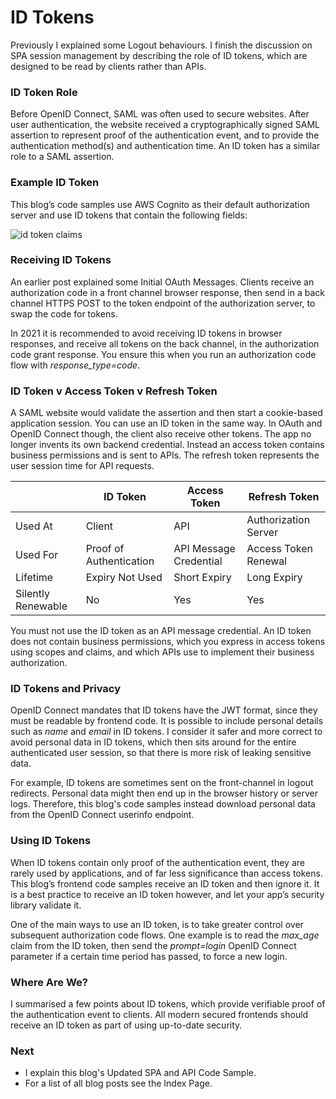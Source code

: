 # ID Tokens

Previously I explained some <Link href='/posts/logout'>Logout</Link> behaviours. I finish the discussion on SPA session management by describing the role of ID tokens, which are designed to be read by clients rather than APIs.

### ID Token Role

Before OpenID Connect, SAML was often used to secure websites. After user authentication, the website received a cryptographically signed SAML assertion to represent proof of the authentication event, and to provide the authentication method(s) and authentication time. An ID token has a similar role to a SAML assertion.

### Example ID Token

This blog’s code samples use AWS Cognito as their default authorization server and use ID tokens that contain the following fields:

![id token claims](../images/40/id-token-claims.jpg)

### Receiving ID Tokens

An earlier post explained some <Link href='/posts/basicspa-oauthworkflow'>Initial OAuth Messages</Link>. Clients receive an authorization code in a front channel browser response, then send in a back channel HTTPS POST to the token endpoint of the authorization server, to swap the code for tokens.

In 2021 it is recommended to avoid receiving ID tokens in browser responses, and receive all tokens on the back channel, in the authorization code grant response. You ensure this when you run an authorization code flow with *response_type=code*.

### ID Token v Access Token v Refresh Token

A SAML website would validate the assertion and then start a cookie-based application session. You can use an ID token in the same way. In OAuth and OpenID Connect though, the client also receive other tokens. The app no longer invents its own backend credential. Instead an access token contains business permissions and is sent to APIs. The refresh token represents the user session time for API requests.

|   | ID Token | Access Token | Refresh Token |
| - | -------- | ------------ | ------------- |
| Used At | Client | API | Authorization Server |
| Used For | Proof of Authentication | API Message Credential | Access Token Renewal |
| Lifetime | Expiry Not Used | Short Expiry | Long Expiry |
| Silently Renewable | No | Yes | Yes |

You must not use the ID token as an API message credential. An ID token does not contain business permissions, which you express in access tokens using scopes and claims, and which APIs use to implement their business authorization.

### ID Tokens and Privacy

OpenID Connect mandates that ID tokens have the JWT format, since they must be readable by frontend code. It is possible to include personal details such as *name* and *email* in ID tokens. I consider it safer and more correct to avoid personal data in ID tokens, which then sits around for the entire authenticated user session, so that there is more risk of leaking sensitive data.

For example, ID tokens are sometimes sent on the front-channel in logout redirects. Personal data might then end up in the browser history or server logs. Therefore, this blog's code samples instead download personal data from the OpenID Connect userinfo endpoint.

### Using ID Tokens

When ID tokens contain only proof of the authentication event, they are rarely used by applications, and of far less significance than access tokens. This blog’s frontend code samples receive an ID token and then ignore it. It is a best practice to receive an ID token however, and let your app’s security library validate it.

One of the main ways to use an ID token, is to take greater control over subsequent authorization code flows. One example is to read the *max_age* claim from the ID token, then send the *prompt=login* OpenID Connect parameter if a certain time period has passed, to force a new login.

### Where Are We?

I summarised a few points about ID tokens, which provide verifiable proof of the authentication event to clients. All modern secured frontends should receive an ID token as part of using up-to-date security.

### Next

- I explain this blog's <Link href='/posts/improved-spa-code-sample-overview'>Updated SPA and API Code Sample</Link>.
- For a list of all blog posts see the <Link href='/posts/index'>Index Page</Link>.
